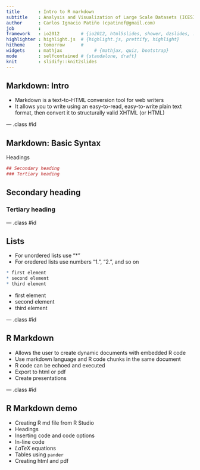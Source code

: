 ```yaml
---
title       : Intro to R markdown
subtitle    : Analysis and Visualization of Large Scale Datasets (ICESI)
author      : Carlos Ignacio Patiño (cpatinof@gmail.com)
job         : 
framework   : io2012        # {io2012, html5slides, shower, dzslides, ...}
highlighter : highlight.js  # {highlight.js, prettify, highlight}
hitheme     : tomorrow      # 
widgets     : mathjax            # {mathjax, quiz, bootstrap}
mode        : selfcontained # {standalone, draft}
knit        : slidify::knit2slides
---
```


## Markdown: Intro

- Markdown is a text-to-HTML conversion tool for web writers
- It allows you to write using an easy-to-read, easy-to-write plain text format, then convert it to structurally valid XHTML (or HTML)

--- .class #id 

## Markdown: Basic Syntax

Headings

```r
## Secondary heading
### Tertiary heading
```

## Secondary heading
### Tertiary heading

--- .class #id

## Lists

- For unordered lists use "*"
- For oredered lists use numbers "1.", "2.", and so on

```r
* first element
* second element
* third element
```

* first element
* second element
* third element

--- .class #id

## R Markdown

* Allows the user to create dynamic documents with embedded R code
* Use markdown language and R code chunks in the same document
* R code can be echoed and executed
* Export to html or pdf
* Create presentations

--- .class #id

## R Markdown demo

* Creating R md file from R Studio
* Headings
* Inserting code and code options
* In-line code
* $LaTeX$ equations
* Tables using `pander`
* Creating html and pdf